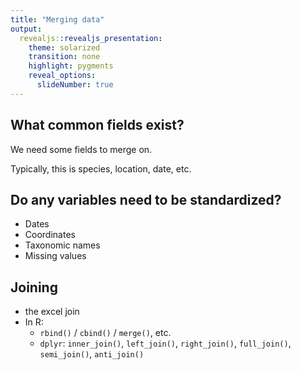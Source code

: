```yaml
---
title: "Merging data"
output:
  revealjs::revealjs_presentation:
    theme: solarized
    transition: none
    highlight: pygments
    reveal_options:
      slideNumber: true
---
```


## What common fields exist?

We need some fields to merge on.

Typically, this is species, location, date, etc.

## Do any variables need to be standardized?

* Dates
* Coordinates
* Taxonomic names
* Missing values

## Joining

* the excel join
* In R:
	* `rbind()` / `cbind()` / `merge()`, etc.
	* `dplyr`: `inner_join()`, `left_join()`, `right_join()`, `full_join()`, `semi_join()`, `anti_join()`

